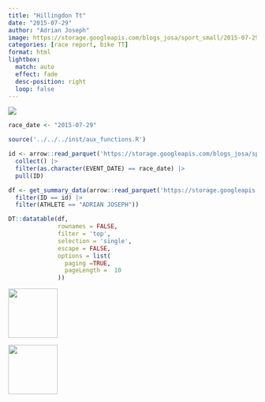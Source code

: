 ```yaml
---
title: "Hillingdon Tt"
date: "2015-07-29"
author: "Adrian Joseph"
image: https://storage.googleapis.com/blogs_josa/sport_small/2015-07-29_HILLINGDON_TT/img/00.jpg
categories: [race report, bike TT]
format: html
lightbox:
  match: auto
  effect: fade
  desc-position: right
  loop: false
---
```


![](https://storage.googleapis.com/blogs_josa/sport_small/2015-07-29_HILLINGDON_TT/img/00.jpg)

```r
race_date <- "2015-07-29"

source('../../../inst/aux_functions.R')

id <- arrow::read_parquet('https://storage.googleapis.com/blogs_josa/sport/parquets/main_dataset.parquet') |>
  collect() |>
  filter(as.character(EVENT_DATE) == race_date) |>
  pull(ID)

df <- get_summary_data(arrow::read_parquet('https://storage.googleapis.com/blogs_josa/sport/parquets/all_results.parquet') |>
  filter(ID == id) |>
  filter(ATHLETE == "ADRIAN JOSEPH"))

DT::datatable(df,
              rownames = FALSE,
              filter = 'top',
              selection = 'single',
              escape = FALSE,
              options = list(
                paging =TRUE,
                pageLength =  10
              ))
```

::: {layout-ncol=4}
![](https://storage.googleapis.com/blogs_josa/sport_small/2015-07-29_HILLINGDON_TT/img/00.jpg){ width="100" group="hi" }

![](https://storage.googleapis.com/blogs_josa/sport_small/2015-07-29_HILLINGDON_TT/img/01.jpg){ width="100" group="hi" }


:::
